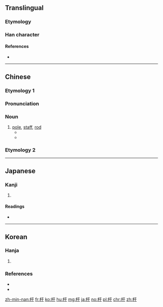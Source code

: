 {{also|桿}}
==Translingual==

===Etymology===
{{Han compound|木|干|c1=s|c2=p|ls=psc}}

===Han character===
{{Han char|rn=75|rad=木|as=03|sn=7|four=41940|canj=DMJ|ids=⿰木干}}

====References====
* {{Han ref|kx=0511.010|dkj=14449|dj=0894.200|hdz=21156.120|uh=6746|ud=26438|bh=A7FD|bd=43005}}

----

==Chinese==

===Etymology 1===
{{zh-forms}}

===Pronunciation===
{{zh-pron
|m=gān
|c=gon1
|mc=y
|oc=y
|ma=
|cat=cls
}}

===Noun===
{{zh-noun|mw=條|mw2=根}}

# [[pole]], [[staff]], [[rod]]
#* {{zh-l|旗杆|flag pole}}
#* {{zh-l|桅杆|mast}}

===Etymology 2===
{{zh-see|桿}}

----

==Japanese==

===Kanji===
{{ja-kanji|grade=|rs=木03}}

# {{defn|lang=ja|sort=木03}}

====Readings====
* {{ja-readings|on=[[かん]] (kan)|kun=[[てこ]] (teko), [[てすり]] (tesuri)}}

----

==Korean==

===Hanja===
{{ko-hanja|hangeul=간|eumhun=|rv=gan|mr=kan|y=kan}}

# {{defn|lang=ko|sort=木03}}

===References===
* {{cite web
|url=http://www.mdbg.net/chindict/chindict.php?page=worddict&wdrst=0&wdqb=杆
|title=杆
|work=MDBG English to Chinese dictionary ( Based on CC-CEDICT )
|language=Mandarin/English
|accessdate=2014-03-19}}
* {{cite web
|url=http://www.jukuu.com/index.php
|title=Jukuu
|work=Jukuu
|language=Mandarin/English
|accessdate=2014-03-19}}

[[zh-min-nan:杆]]
[[fr:杆]]
[[ko:杆]]
[[hu:杆]]
[[mg:杆]]
[[ja:杆]]
[[no:杆]]
[[pl:杆]]
[[chr:杆]]
[[zh:杆]]